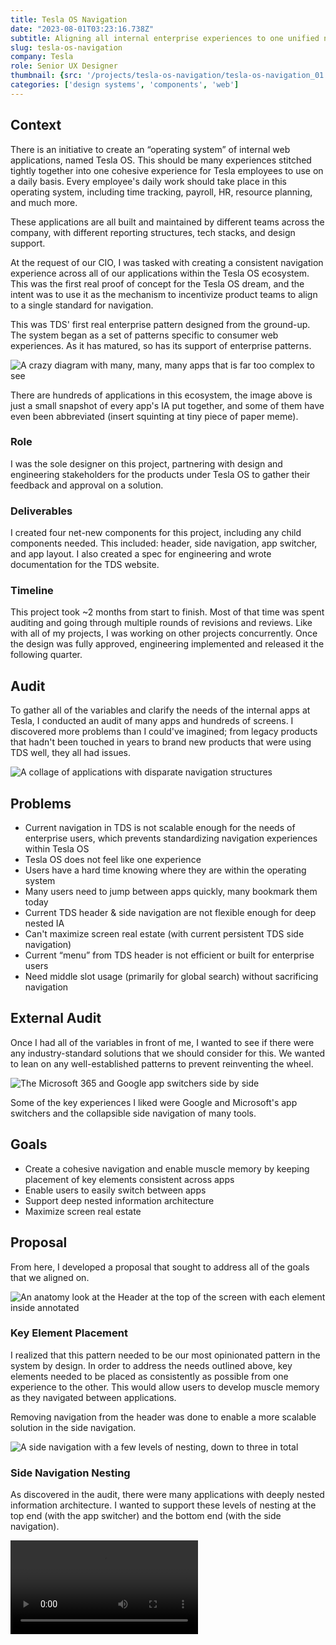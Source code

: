 ```yaml
---
title: Tesla OS Navigation
date: "2023-08-01T03:23:16.738Z"
subtitle: Aligning all internal enterprise experiences to one unified navigation standard
slug: tesla-os-navigation
company: Tesla
role: Senior UX Designer
thumbnail: {src: '/projects/tesla-os-navigation/tesla-os-navigation_01.jpg', alt: "A laptop and mobile device showing the Tesla OS navigation mock up"}
categories: ['design systems', 'components', 'web']
---
```


## Context

There is an initiative to create an “operating system” of internal web applications, named Tesla OS. This should be many experiences stitched tightly together into one cohesive experience for Tesla employees to use on a daily basis. Every employee's daily work should take place in this operating system, including time tracking, payroll, HR, resource planning, and much more. 

These applications are all built and maintained by different teams across the company, with different reporting structures, tech stacks, and design support. 

At the request of our CIO, I was tasked with creating a consistent navigation experience across all of our applications within the Tesla OS ecosystem. This was the first real proof of concept for the Tesla OS dream, and the intent was to use it as the mechanism to incentivize product teams to align to a single standard for navigation. 

This was TDS' first real enterprise pattern designed from the ground-up. The system began as a set of patterns specific to consumer web experiences. As it has matured, so has its support of enterprise patterns. 

![A crazy diagram with many, many, many apps that is far too complex to see](/projects/tesla-os-navigation/tesla-os-navigation_015.jpg)

There are hundreds of applications in this ecosystem, the image above is just a small snapshot of every app's IA put together, and some of them have even been abbreviated (insert squinting at tiny piece of paper meme).

### Role

I was the sole designer on this project, partnering with design and engineering stakeholders for the products under Tesla OS to gather their feedback and approval on a solution.

### Deliverables

I created four net-new components for this project, including any child components needed. This included: header, side navigation, app switcher, and app layout. I also created a spec for engineering and wrote documentation for the TDS website.

### Timeline

This project took ~2 months from start to finish. Most of that time was spent auditing and going through multiple rounds of revisions and reviews. Like with all of my projects, I was working on other projects concurrently. Once the design was fully approved, engineering implemented and released it the following quarter.

## Audit

To gather all of the variables and clarify the needs of the internal apps at Tesla, I conducted an audit of many apps and hundreds of screens. I discovered more problems than I could've imagined; from legacy products that hadn't been touched in years to brand new products that were using TDS well, they all had issues.

![A collage of applications with disparate navigation structures](/projects/tesla-os-navigation/tesla-os-navigation_02.jpg)

## Problems

- Current navigation in TDS is not scalable enough for the needs of enterprise users, which prevents standardizing navigation experiences within Tesla OS
- Tesla OS does not feel like one experience
- Users have a hard time knowing where they are within the operating system
- Many users need to jump between apps quickly, many bookmark them today
- Current TDS header & side navigation are not flexible enough for deep nested IA
- Can't maximize screen real estate (with current persistent TDS side navigation)
- Current “menu” from TDS header is not efficient or built for enterprise users
- Need middle slot usage (primarily for global search) without sacrificing navigation

## External Audit

Once I had all of the variables in front of me, I wanted to see if there were any industry-standard solutions that we should consider for this. We wanted to lean on any well-established patterns to prevent reinventing the wheel.

![The Microsoft 365 and Google app switchers side by side](/projects/tesla-os-navigation/tesla-os-navigation_04.jpg)

Some of the key experiences I liked were Google and Microsoft's app switchers and the collapsible side navigation of many tools.

## Goals

- Create a cohesive navigation and enable muscle memory by keeping placement of key elements consistent across apps
- Enable users to easily switch between apps
- Support deep nested information architecture
- Maximize screen real estate 

## Proposal

From here, I developed a proposal that sought to address all of the goals that we aligned on.

![An anatomy look at the Header at the top of the screen with each element inside annotated](/projects/tesla-os-navigation/tesla-os-navigation_05.jpg)

### Key Element Placement

I realized that this pattern needed to be our most opinionated pattern in the system by design. In order to address the needs outlined above, key elements needed to be placed as consistently as possible from one experience to the other. This would allow users to develop muscle memory as they navigated between applications.

Removing navigation from the header was done to enable a more scalable solution in the side navigation.

![A side navigation with a few levels of nesting, down to three in total](/projects/tesla-os-navigation/tesla-os-navigation_06.jpg)

### Side Navigation Nesting

As discovered in the audit, there were many applications with deeply nested information architecture. I wanted to support these levels of nesting at the top end (with the app switcher) and the bottom end (with the side navigation).

<Video src="/projects/tesla-os-navigation/tesla-os-navigation_065.mp4" alt="An animation of the side navigation expanding and collapsing when clicking the hamburger menu" />

### Collapsible Navigation

In order to maximize screen real estate, the side navigation can be collapsed. This allows content to grow to fill available space. The navigation can be set to closed by default in an application if it is needed.

<Video src="/projects/tesla-os-navigation/tesla-os-navigation_07.mp4" alt="An animation of the app switcher opening when clicking on the app name" />

### App Switcher

In order to enable users to switch between applications easier and help address very complex IAs, the app switcher was born. Rather than place it somewhere in the trailing or leading area (like Google and Microsoft do respectively), I proposed that we keep it contextual to the name of the application. This would help with wayfinding within and between applications.

I also proposed a nested second level of navigation within the app switcher to help cover groups of apps under a parent umbrella. While not entirely common, a few complex applications would need this. The users of those applications often switch between apps within the umbrella for the majority of their work, rather than leaving that group. This would make it more efficient for them to get their work done and keep the side navigation of each app in the umbrella less complex.

![A banner sits at the top of the screen, indicating which environment the application is in](/projects/tesla-os-navigation/tesla-os-navigation_08.jpg)

### Environment Banner

It was a common practice for applications to allow users working on the product to switch between environments like stage, QA, and production. I proposed using our banner component to push content down and be hyper clear which environment the user is in, and the inline dropdown component to switch between environments.

### Responsive

Of course, all of this needed to be responsive! The header, side navigation, app switcher, and more.

![A mobile phone with the responsive header](/projects/tesla-os-navigation/tesla-os-navigation_09.jpg)

<ImageZoomGallery images={[{ src: "/projects/tesla-os-navigation/tesla-os-navigation_10.jpg", alt: "Mobile phones with the menu and app switcher mobile versions side by side" }, { src: "/projects/tesla-os-navigation/tesla-os-navigation_11.jpg", alt: "Mobile phones with the search and user profile side by side" }]} />

## Testing

Throughout the process of developing the proposal, I tested it against the screens I gathered in the internal audit. I picked a smaller subset that represented a large variety of scenarios to test against and gathered iterative feedback from the designers that owned them.

Once I felt confident in what I had, it was time to present to stakeholders.

## Implementation + Docs

After many rounds of revision and approval, we landed on a solution that we were happy with!

From there, I put together documentation and a VRT page for engineering and authored documentation for the website.

**Documentation**

- [Overview](../../projects/tesla-os-navigation/documentation/components_tesla-os-navigation.png)
- [Header](../../projects/tesla-os-navigation/documentation/components_tesla-os-header.png)
- [Side Navigation](../../projects/tesla-os-navigation/documentation/components_tesla-os-side-navigation.png)
- [App Switcher](../../projects/tesla-os-navigation/documentation/components_tesla-os-app-switcher.png)


## Conclusion & Impact

This project resulted in a unified navigation to share across all experiences under Tesla OS, bringing teams and organizations together under one standard. This solution was delivered to all teams with any tech stack: vanilla HTML, React, and Angular, so that every team had the tools to align to the new Tesla OS direction.